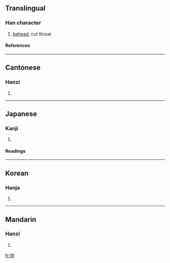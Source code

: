 ==Translingual==

===Han character===
{{Han char|rn=18|rad=刀|as=04|sn=6|four=2220<sub>0</sub>|canj=心竹中弓 (PHLN)}}

# [[behead]], cut throat

====References====
{{Han ref|kx=0137.030|dkj=01879|dj=0308.090|hdz=10327.100|uh=520E|ud=21006|bh=A646|bd=42566}}
----
==Cantonese==
===Hanzi===
{{yue-hanzi|jyut=|y=man5}}
# {{defn|Cantonese}}
----
==Japanese==
===Kanji===
{{ja-kanji|grade=}}
# {{defn|Japanese}} 
====Readings====
{{ja-readings|on=[[ふん]] (fun), [[ぶん]] (bun)|kun=[[くびはねる]] (kubihaneru)}}
----
==Korean==
===Hanja===
{{ko-hanja|hangeul=문|rv=mun|mr=mun}}
# {{defn|Korean}}
----
==Mandarin==
===Hanzi===
{{cmn-hanzi|pin=[[wěn]] (wen3)|wg=wen<sup>3</sup>}}
# {{defn|Mandarin}}

[[fr:刎]]